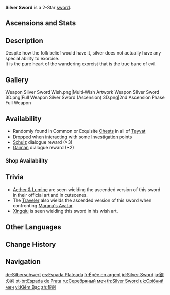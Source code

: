 {{Weapon Infobox
|id             = 11201
|image          = <gallery>
Weapon Silver Sword.png|Base
Weapon Silver Sword 2nd.png|2nd Ascension
</gallery>
|type           = Sword
|series         = 2-Star
|releaseDate    = 2020-09-28
|quality        = 2
|base_atk       = 33
|obtain         = Chests
|obtain2        = Investigation
|obtain3        = Shops
|obtain4        = Dialogue
|npc            = Schulz;Gaiman
}}
{{Description|A sword for chasing away demons. Everyone knows it's made of a silver alloy, not pure silver.}}
'''Silver Sword''' is a 2-Star [[sword]].

==Ascensions and Stats==
{{Weapon Ascensions and Stats
|ascendMat1 = Tile of Decarabian's Tower
|ascendMat2 = Debris of Decarabian's City
|ascendMat3 = Fragment of Decarabian's Epic
|bossMat1   = Heavy Horn
|bossMat2   = Black Bronze Horn
|commonMat1 = Firm Arrowhead
|commonMat2 = Sharp Arrowhead
}}

==Description==
Despite how the folk belief would have it, silver does not actually have any special ability to exorcise.<br />
It is the pure heart of the wandering exorcist that is the true bane of evil.

==Gallery==
<gallery>
Weapon Silver Sword Wish.png|Multi-Wish Artwork
Weapon Silver Sword 3D.png|Full Weapon
Silver Sword (Ascension) 3D.png|2nd Ascension Phase Full Weapon
</gallery>

==Availability==
*Randomly found in Common or Exquisite [[Chests]] in all of [[Teyvat]]
*Dropped when interacting with some [[Investigation]] points
*[[Schulz]] dialogue reward (×3)
*[[Gaiman]] dialogue reward (×2)

===Shop Availability===
{{Shop Availability}}

==Trivia==
*[[Traveler|Aether & Lumine]] are seen wielding the ascended version of this sword in their official art and in cutscenes.
*The [[Traveler]] also wields the ascended version of this sword when confronting [[Marana's Avatar]].
*[[Xingqiu]] is seen wielding this sword in his wish art.

==Other Languages==
{{Other Languages
|en      = Silver Sword
|zhs     = 银剑
|zhs_rm  = Yín Jiàn
|zht     = 銀劍
|zht_rm  = Yín Jiàn
|zh_tl   = Silver Sword
|ja      = 銀の剣
|ja_rm   = Gin no Ken{{Assumed}}
|ja_tl   = Silver Sword
|ko      = 실버 소드
|ko_rm   = Silbeo Sodeu
|ko_tl   = Silver Sword
|es      = Espada Plateada
|es_tl   = Silver Sword
|fr      = Épée en argent
|fr_tl   = Silver Sword
|ru      = Серебряный меч
|ru_tl   = Silver Sword
|th      = Silver Sword
|vi      = {{tt|Kiếm|劍}} Bạc
|vi_tl   = Silver Sword
|de      = Silberschwert
|de_tl   = Silver Sword
|id      = Silver Sword
|pt      = Espada de Prata
|pt_tl   = Silver Sword
|tr      = Gümüş Kılıç
|tr_tl   = 
|it      = Spada d'argento
|it_tl   = Silver Sword
}}

==Change History==
{{Change History|1.0}}

==Navigation==
{{Weapons by Series Navbox|series=2-Star}}
{{Weapon Navbox|type=Swords}}

[[de:Silberschwert]]
[[es:Espada Plateada]]
[[fr:Épée en argent]]
[[id:Silver Sword]]
[[ja:銀の剣]]
[[pt-br:Espada de Prata]]
[[ru:Серебряный меч]]
[[th:Silver Sword]]
[[uk:Срібний меч]]
[[vi:Kiếm Bạc]]
[[zh:銀劍]]